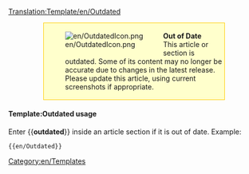 <noinclude>[[Translation:Template/en/Outdated]]</noinclude><div style="background-color:#FFFFCC; border: 1px solid #FFCC00; padding:0.2em; margin:1em 5em"><div style="float:left;">[[File:en/OutdatedIcon.png]]</div><div style="margin-left:40px"><strong>Out of Date</strong><br />
This article or section is outdated.  Some of its content may no longer be accurate due to changes in the latest release.  Please update this article, using current screenshots if appropriate.</div></div>
<includeonly>{{{1|[[Category:en/Articles to be updated]]}}}</includeonly>
<noinclude>
====Template:Outdated usage====
Enter <nowiki>{{</nowiki>'''outdated'''<nowiki>}}</nowiki> inside an article section if it is out of date. Example:
<pre>{{en/Outdated}}</pre>
[[Category:en/Templates]]
</noinclude>